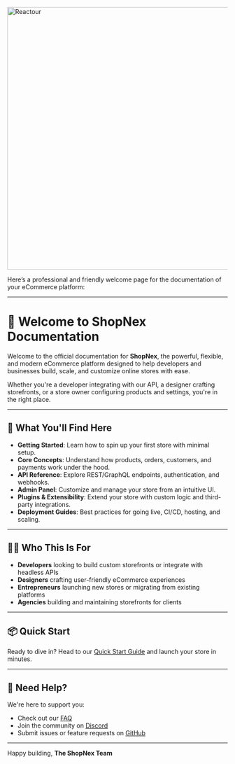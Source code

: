 
<Image
    src="/hero.png"
    alt="Reactour"
    className="w-auto select-none bg-white"
    width="1200"
    height="600"
/>

Here’s a professional and friendly welcome page for the documentation of your eCommerce platform:

---

# 👋 Welcome to ShopNex Documentation

Welcome to the official documentation for **ShopNex**, the powerful, flexible, and modern eCommerce platform designed to help developers and businesses build, scale, and customize online stores with ease.

Whether you're a developer integrating with our API, a designer crafting storefronts, or a store owner configuring products and settings, you're in the right place.

---

## 🚀 What You'll Find Here

- **Getting Started**: Learn how to spin up your first store with minimal setup.
- **Core Concepts**: Understand how products, orders, customers, and payments work under the hood.
- **API Reference**: Explore REST/GraphQL endpoints, authentication, and webhooks.
- **Admin Panel**: Customize and manage your store from an intuitive UI.
- **Plugins & Extensibility**: Extend your store with custom logic and third-party integrations.
- **Deployment Guides**: Best practices for going live, CI/CD, hosting, and scaling.

---

## 🧑‍💻 Who This Is For

- **Developers** looking to build custom storefronts or integrate with headless APIs
- **Designers** crafting user-friendly eCommerce experiences
- **Entrepreneurs** launching new stores or migrating from existing platforms
- **Agencies** building and maintaining storefronts for clients

---

## 📦 Quick Start

Ready to dive in? Head to our [Quick Start Guide](./getting-started/quick-start.md) and launch your store in minutes.

---

## 💬 Need Help?

We're here to support you:

- Check out our [FAQ](./guides/faq.md)
- Join the community on [Discord](https://discord.gg/MFc9x7vdXK)
- Submit issues or feature requests on [GitHub](https://github.com/shopnex-ai/shopnex)

---

Happy building,
**The ShopNex Team**
